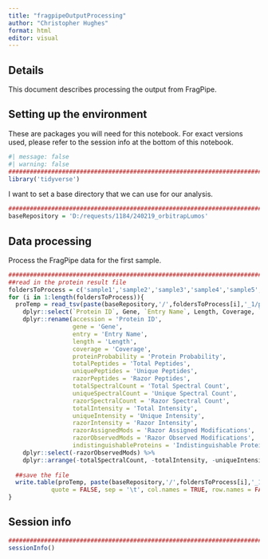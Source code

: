 ```yaml
---
title: "fragpipeOutputProcessing"
author: "Christopher Hughes"
format: html
editor: visual
---
```


## Details

This document describes processing the output from FragPipe.

## Setting up the environment

These are packages you will need for this notebook. For exact versions used, please refer to the session info at the bottom of this notebook.

```r
#| message: false
#| warning: false
##########################################################################################
library('tidyverse')
```

I want to set a base directory that we can use for our analysis.

```r
##########################################################################################
baseRepository = 'D:/requests/1184/240219_orbitrapLumos'
```

## Data processing

Process the FragPipe data for the first sample.

```r
##########################################################################################
##read in the protein result file
foldersToProcess = c('sample1','sample2','sample3','sample4','sample5','sample6')
for (i in 1:length(foldersToProcess)){
  proTemp = read_tsv(paste(baseRepository,'/',foldersToProcess[i],'_1/protein.tsv',sep=''), show_col_types = FALSE) %>%
    dplyr::select(`Protein ID`, Gene, `Entry Name`, Length, Coverage, `Protein Probability`, `Total Peptides`:`Indistinguishable Proteins`) %>%
    dplyr::rename(accession = 'Protein ID',
                  gene = 'Gene',
                  entry = 'Entry Name',
                  length = 'Length',
                  coverage = 'Coverage',
                  proteinProbability = 'Protein Probability',
                  totalPeptides = 'Total Peptides',
                  uniquePeptides = 'Unique Peptides',
                  razorPeptides = 'Razor Peptides',
                  totalSpectralCount = 'Total Spectral Count',
                  uniqueSpectralCount = 'Unique Spectral Count',
                  razorSpectralCount = 'Razor Spectral Count',
                  totalIntensity = 'Total Intensity',
                  uniqueIntensity = 'Unique Intensity',
                  razorIntensity = 'Razor Intensity',
                  razorAssignedMods = 'Razor Assigned Modifications',
                  razorObservedMods = 'Razor Observed Modifications',
                  indistinguishableProteins = 'Indistinguishable Proteins') %>%
    dplyr::select(-razorObservedMods) %>%
    dplyr::arrange(-totalSpectralCount, -totalIntensity, -uniqueIntensity, -razorIntensity)
  
  ##save the file
  write.table(proTemp, paste(baseRepository,'/',foldersToProcess[i],'_1/proteinProcessed.tsv',sep=''),
            quote = FALSE, sep = '\t', col.names = TRUE, row.names = FALSE)
}
```

## Session info

```r
##########################################################################################
sessionInfo()
```

